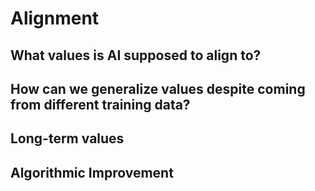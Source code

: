 # Alignment

## What values is AI supposed to align to?


## How can we generalize values despite coming from different training data?


## Long-term values


## Algorithmic Improvement





